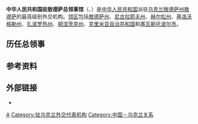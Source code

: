 {{Infobox diplomatic mission
|name=中华人民共和国驻敖德萨总领事馆
| native_name         = {{lang|uk|Генеральне консульство Китайської Народної Республіки в Одесі}}
| logo = [[File:National_Emblem_of_the_People's_Republic_of_China.svg|100px]]
|location={{flag|Ukraine}}[[敖德萨州|敖德萨州]][[敖德萨|敖德萨]]
|image=Chinese colsulate in Odessa.JPG
|address=纳西莫夫胡同2号<ref>[http://odessa.china-consulate.org/chn/lxwm/ 中国驻敖德萨总领事馆>联系我们]</ref>
|department={{flagicon|CHN}} [[中华人民共和国外交部|中华人民共和国外交部]]
|consul_general=[[宋利群|宋利群]]
|website=[http://odessa.china-consulate.gov.cn/chn/ 官方网站]
}}
'''中华人民共和国驻敖德萨总领事馆'''（{{lang-uk|Генеральне консульство Китайської Народної Республіки в Одесі}}、{{lang-en|Consulate-General of the People's Republic of China in Odesa}}）是[[中华人民共和国|中华人民共和国]]派驻[[乌克兰|乌克兰]][[敖德萨州|敖德萨州]][[敖德萨|敖德萨]]的最高级别外交机构。[[领区|领区]]包括[[敖德萨州|敖德萨州]]、[[尼古拉耶夫州|尼古拉耶夫州]]、[[赫尔松州|赫尔松州]]、[[基洛沃格勒州|基洛沃格勒州]]、[[扎波罗热州|扎波罗热州]]、[[顿涅茨克州|顿涅茨克州]]、[[克里米亚自治共和国|克里米亚自治共和国]]和[[塞瓦斯托波尔市|塞瓦斯托波尔市]]。

==历任总领事==
{{main|中国驻敖德萨总领事列表}}

==参考资料==
{{reflist}}

==外部链接==
* {{Official Website|http://odessa.china-consulate.gov.cn/chn/|中华人民共和国驻敖德萨总领事馆官方网站}}{{zh-hans icon}}{{ru icon}}

{{中华人民共和国驻外机构}}

[[Category:中华人民共和国驻外机构|A]]
[[Category:驻乌克兰外交代表机构|Category:驻乌克兰外交代表机构]]
[[Category:中国－乌克兰关系|Category:中国－乌克兰关系]]